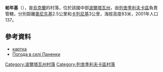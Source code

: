 {{coord|49|32|59|N|33|53|53|E|scale:100000_region:UA|display=title}}

'''帕年基'''（{{lang-uk|Паненки}}），是[[烏克蘭|烏克蘭]]的村落，位於該國中部[[波爾塔瓦州|波爾塔瓦州]]，由[[列舍季利夫卡區|列舍季利夫卡區]]負責管轄，分別距離[[奧尼先基_(列舍季利夫卡區)|奧尼先基]]2.5公里和[[卡列尼基_(列舍季利夫卡區)|卡列尼基]]3公里，海拔高度83米，2001年人口137。

==參考資料==
* [http://gska2.rada.gov.ua/pls/z7502/A005?rdat1=20.10.2003&rf7571=26599 картка]{{dead link|date=2018年2月 |bot=InternetArchiveBot |fix-attempted=yes }}
* [http://weather.in.ua/ua/poltavskaja/19552 Погода в селі Паненки] {{Wayback|url=http://weather.in.ua/ua/poltavskaja/19552 |date=20111220034635 }}

{{DEFAULTSORT:Паненки}}
[[Category:波爾塔瓦州村落|Category:波爾塔瓦州村落]]
[[Category:列舍季利夫卡區村落|Category:列舍季利夫卡區村落]]


{{Poltava-geo-stub}}